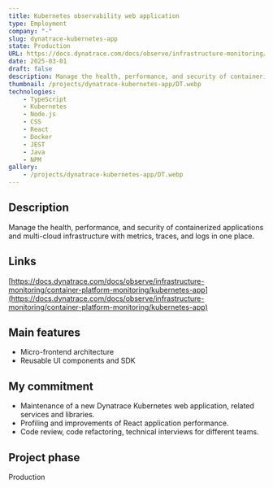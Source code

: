 ```yaml
---
title: Kubernetes observability web application
type: Employment
company: "-"
slug: dynatrace-kubernetes-app
state: Production
URL: https://docs.dynatrace.com/docs/observe/infrastructure-monitoring/container-platform-monitoring/kubernetes-app
date: 2025-03-01
draft: false
description: Manage the health, performance, and security of containerized applications and multi-cloud infrastructure with metrics, traces, and logs in one place.
thumbnail: /projects/dynatrace-kubernetes-app/DT.webp
technologies:
    - TypeScript
    - Kubernetes
    - Node.js
    - CSS
    - React
    - Docker
    - JEST
    - Java
    - NPM
gallery:
    - /projects/dynatrace-kubernetes-app/DT.webp
---
```


## Description

Manage the health, performance, and security of containerized applications and multi-cloud infrastructure with metrics, traces, and logs in one place.

## Links

[https://docs.dynatrace.com/docs/observe/infrastructure-monitoring/container-platform-monitoring/kubernetes-app](https://docs.dynatrace.com/docs/observe/infrastructure-monitoring/container-platform-monitoring/kubernetes-app)

## Main features

- Micro-frontend architecture
- Reusable UI components and SDK

## My commitment

- Maintenance of a new Dynatrace Kubernetes web application, related services and libraries.
- Profiling and improvements of React application performance.
- Code review, code refactoring, technical interviews for different teams.

## Project phase

Production
